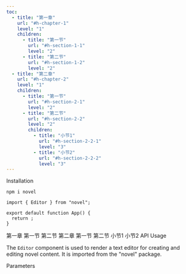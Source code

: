 ```yaml
---
toc: 
  - title: "第一章"
    url: "#h-chapter-1"
    level: "1"
    children:
      - title: "第一节"
        url: "#h-section-1-1"
        level: "2"
      - title: "第二节"
        url: "#h-section-1-2"
        level: "2"
  - title: "第二章"
    url: "#h-chapter-2"
    level: "1"
    children:
      - title: "第一节"
        url: "#h-section-2-1"
        level: "2"
      - title: "第二节"
        url: "#h-section-2-2"
        level: "2"
        children:
          - title: "小节1"
            url: "#h-section-2-2-1"
            level: "3"
          - title: "小节2"
            url: "#h-section-2-2-2"
            level: "3"
---
```

<STitle>
Installation
</STitle>


<CodeBlock language="plaintext" focus="" filename="Universal" tabid="0">

```plaintext
npm i novel
```
</CodeBlock>



<CodeBlock language="plaintext" focus="" filename="Universal" tabid="0">

```plaintext
import { Editor } from "novel";

export default function App() {
  return ;
}
```
</CodeBlock>


<SH level="1" id="h-chapter-1">
第一章
</SH>
<SH level="2" id="h-section-1-1">
第一节
</SH>
<SH level="2" id="h-section-1-2">
第二节
</SH>

<SH level="1" id="h-chapter-2">
第二章
</SH>
<SH level="2" id="h-section-2-1">
第一节
</SH>
<SH level="2" id="h-section-2-2">
第二节
</SH>


<SH level="3" id="h-section-2-2-1">
小节1
</SH>
<SH level="3" id="h-section-2-2-2">
小节2
</SH>
   
<STitle>
API Usage
</STitle>

The <code>Editor</code> component is used to render a text editor for creating and editing novel content. It is ​&#8203;imported from the "novel" package.

Parameters